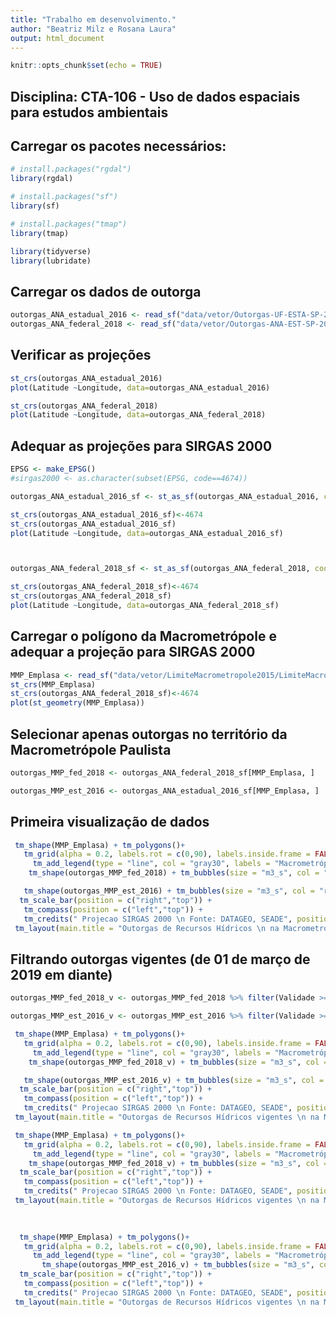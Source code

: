 ```yaml
---
title: "Trabalho em desenvolvimento."
author: "Beatriz Milz e Rosana Laura"
output: html_document
---
```


```r
knitr::opts_chunk$set(echo = TRUE)
```
##  Disciplina: CTA-106 - Uso de dados espaciais para estudos ambientais


## Carregar os pacotes necessários:

```r
# install.packages("rgdal")
library(rgdal)

# install.packages("sf")
library(sf)

# install.packages("tmap")
library(tmap)

library(tidyverse)
library(lubridate)
```

## Carregar os dados de outorga
```r
outorgas_ANA_estadual_2016 <- read_sf("data/vetor/Outorgas-UF-ESTA-SP-2016-1/Outorgas UF ESTA SP 2016.shp")
outorgas_ANA_federal_2018 <- read_sf("data/vetor/Outorgas-ANA-EST-SP-2018-1/Outorgas ANA EST SP 2018.shp")
```


## Verificar as projeções
```r
st_crs(outorgas_ANA_estadual_2016)
plot(Latitude ~Longitude, data=outorgas_ANA_estadual_2016)

st_crs(outorgas_ANA_federal_2018)
plot(Latitude ~Longitude, data=outorgas_ANA_federal_2018)


```

## Adequar as projeções para SIRGAS 2000
```r
EPSG <- make_EPSG()
#sirgas2000 <- as.character(subset(EPSG, code==4674))

outorgas_ANA_estadual_2016_sf <- st_as_sf(outorgas_ANA_estadual_2016, coords = c("Longitude", "Latitude"), crs = 4674)

st_crs(outorgas_ANA_estadual_2016_sf)<-4674
st_crs(outorgas_ANA_estadual_2016_sf)
plot(Latitude ~Longitude, data=outorgas_ANA_estadual_2016_sf)



outorgas_ANA_federal_2018_sf <- st_as_sf(outorgas_ANA_federal_2018, coords = c("Longitude", "Latitude"), crs = 4674)

st_crs(outorgas_ANA_federal_2018_sf)<-4674
st_crs(outorgas_ANA_federal_2018_sf)
plot(Latitude ~Longitude, data=outorgas_ANA_federal_2018_sf)
```

## Carregar o polígono da Macrometrópole e adequar a projeção para SIRGAS 2000
```r
MMP_Emplasa <- read_sf("data/vetor/LimiteMacrometropole2015/LimiteMacrometropole2015Polygon.shp")
st_crs(MMP_Emplasa)
st_crs(outorgas_ANA_federal_2018_sf)<-4674
plot(st_geometry(MMP_Emplasa))
```


## Selecionar apenas outorgas no território da Macrometrópole Paulista
```r

outorgas_MMP_fed_2018 <- outorgas_ANA_federal_2018_sf[MMP_Emplasa, ]

outorgas_MMP_est_2016 <- outorgas_ANA_estadual_2016_sf[MMP_Emplasa, ]
```



## Primeira visualização de dados

```r

 tm_shape(MMP_Emplasa) + tm_polygons()+
   tm_grid(alpha = 0.2, labels.rot = c(0,90), labels.inside.frame = FALSE) +
     tm_add_legend(type = "line", col = "gray30", labels = "Macrometrópole Paulista") +
    tm_shape(outorgas_MMP_fed_2018) + tm_bubbles(size = "m3_s", col = "blue")+

   tm_shape(outorgas_MMP_est_2016) + tm_bubbles(size = "m3_s", col = "red" )+
  tm_scale_bar(position = c("right","top")) +
   tm_compass(position = c("left","top")) + 
   tm_credits(" Projecao SIRGAS 2000 \n Fonte: DATAGEO, SEADE", position = c("right","bottom")) +
 tm_layout(main.title = "Outorgas de Recursos Hídricos \n na Macrometrópole Paulista", main.title.position = "center", outer.margins = 0.05)

```



## Filtrando outorgas vigentes (de 01 de março de 2019 em diante)
```r

outorgas_MMP_fed_2018_v <- outorgas_MMP_fed_2018 %>% filter(Validade >= as.Date("2019-03-01"))

outorgas_MMP_est_2016_v <- outorgas_MMP_est_2016 %>% filter(Validade >= as.Date("2019-03-01"))

```


```r

 tm_shape(MMP_Emplasa) + tm_polygons()+
   tm_grid(alpha = 0.2, labels.rot = c(0,90), labels.inside.frame = FALSE) +
     tm_add_legend(type = "line", col = "gray30", labels = "Macrometrópole Paulista") +
    tm_shape(outorgas_MMP_fed_2018_v) + tm_bubbles(size = "m3_s", col = "blue")+

   tm_shape(outorgas_MMP_est_2016_v) + tm_bubbles(size = "m3_s", col = "red" )+
  tm_scale_bar(position = c("right","top")) +
   tm_compass(position = c("left","top")) + 
   tm_credits(" Projecao SIRGAS 2000 \n Fonte: DATAGEO, SEADE", position = c("right","bottom")) +
 tm_layout(main.title = "Outorgas de Recursos Hídricos vigentes \n na Macrometrópole Paulista", main.title.position = "center", outer.margins = 0.05)

```

```r
 tm_shape(MMP_Emplasa) + tm_polygons()+
   tm_grid(alpha = 0.2, labels.rot = c(0,90), labels.inside.frame = FALSE) +
     tm_add_legend(type = "line", col = "gray30", labels = "Macrometrópole Paulista") +
    tm_shape(outorgas_MMP_fed_2018_v) + tm_bubbles(size = "m3_s", col = "Finalidade")+
  tm_scale_bar(position = c("right","top")) +
   tm_compass(position = c("left","top")) + 
   tm_credits(" Projecao SIRGAS 2000 \n Fonte: DATAGEO, SEADE", position = c("right","bottom")) +
 tm_layout(main.title = "Outorgas de Recursos Hídricos vigentes \n na Macrometrópole Paulista - Federal", main.title.position = "center", outer.margins = 0.05, legend.outside = TRUE)
 
 
```




```r
  tm_shape(MMP_Emplasa) + tm_polygons()+
   tm_grid(alpha = 0.2, labels.rot = c(0,90), labels.inside.frame = FALSE) +
     tm_add_legend(type = "line", col = "gray30", labels = "Macrometrópole Paulista") +
       tm_shape(outorgas_MMP_est_2016_v) + tm_bubbles(size = "m3_s", col = "grey40")+
  tm_scale_bar(position = c("right","top")) +
   tm_compass(position = c("left","top")) + 
   tm_credits(" Projecao SIRGAS 2000 \n Fonte: DATAGEO, SEADE", position = c("right","bottom")) +
 tm_layout(main.title = "Outorgas de Recursos Hídricos vigentes \n na Macrometrópole Paulista - Estadual", main.title.position = "center", outer.margins = 0.05, legend.outside = TRUE)
```

